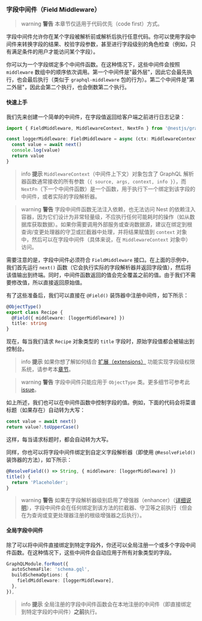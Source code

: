 ### 字段中间件（Field Middleware）

> warning **警告** 本章节仅适用于代码优先（code first）方式。

字段中间件允许你在某个字段被解析前或解析后执行任意代码。你可以使用字段中间件来转换字段的结果、校验字段参数，甚至进行字段级别的角色检查（例如，只有满足条件的用户才能访问某个字段）。

你可以为一个字段绑定多个中间件函数。在这种情况下，这些中间件会按照 `middleware` 数组中的顺序依次调用。第一个中间件是"最外层"，因此它会最先执行，也会最后执行（类似于 `graphql-middleware` 包的行为）。第二个中间件是"第二外层"，因此会第二个执行，也会倒数第二个执行。

#### 快速上手

我们先来创建一个简单的中间件，在字段值返回给客户端之前进行日志记录：

```typescript
import { FieldMiddleware, MiddlewareContext, NextFn } from '@nestjs/graphql'

const loggerMiddleware: FieldMiddleware = async (ctx: MiddlewareContext, next: NextFn) => {
  const value = await next()
  console.log(value)
  return value
}
```

> info **提示** `MiddlewareContext`（中间件上下文）对象包含了 GraphQL 解析器函数通常接收的所有参数（`{ source, args, context, info }`），而 `NextFn`（下一个中间件函数）是一个函数，用于执行下一个绑定到该字段的中间件，或者实际的字段解析器。

> warning **警告** 字段中间件函数无法注入依赖，也无法访问 Nest 的依赖注入容器，因为它们设计为非常轻量级，不应执行任何可能耗时的操作（如从数据库获取数据）。如果你需要调用外部服务或查询数据源，建议在绑定到根查询/变更处理器的守卫或拦截器中处理，并将结果赋值到 `context` 对象中，然后可以在字段中间件（具体来说，在 `MiddlewareContext` 对象中）访问。

需要注意的是，字段中间件必须符合 `FieldMiddleware` 接口。在上面的示例中，我们首先运行 `next()` 函数（它会执行实际的字段解析器并返回字段值），然后将该值输出到终端。同时，中间件函数返回的值会完全覆盖之前的值。由于我们不需要修改值，所以直接返回原始值。

有了这些准备后，我们可以直接在 `@Field()` 装饰器中注册中间件，如下所示：

```typescript
@ObjectType()
export class Recipe {
  @Field({ middleware: [loggerMiddleware] })
  title: string
}
```

现在，每当我们请求 `Recipe` 对象类型的 `title` 字段时，原始字段值都会被输出到控制台。

> info **提示** 如果你想了解如何结合 [扩展（extensions）](/graphql/extensions) 功能实现字段级权限系统，请参考本[章节](/graphql/extensions#using-custom-metadata)。

> warning **警告** 字段中间件只能应用于 `ObjectType` 类。更多细节可参考此 [issue](https://github.com/nestjs/graphql/issues/2446)。

如上所述，我们也可以在中间件函数中控制字段的值。例如，下面的代码会将菜谱标题（如果存在）自动转为大写：

```typescript
const value = await next()
return value?.toUpperCase()
```

这样，每当请求标题时，都会自动转为大写。

同样，你也可以将字段中间件绑定到自定义字段解析器（即使用 `@ResolveField()` 装饰器的方法），如下所示：

```typescript
@ResolveField(() => String, { middleware: [loggerMiddleware] })
title() {
  return 'Placeholder';
}
```

> warning **警告** 如果在字段解析器级别启用了增强器（enhancer）（[详细说明](/graphql/other-features#execute-enhancers-at-the-field-resolver-level)），字段中间件会在任何绑定到该方法的拦截器、守卫等之前执行（但会在为查询或变更处理器注册的根级增强器之后执行）。

#### 全局字段中间件

除了可以将中间件直接绑定到特定字段外，你还可以全局注册一个或多个字段中间件函数。在这种情况下，这些中间件会自动应用于所有对象类型的字段。

```typescript
GraphQLModule.forRoot({
  autoSchemaFile: 'schema.gql',
  buildSchemaOptions: {
    fieldMiddleware: [loggerMiddleware],
  },
}),
```

> info **提示** 全局注册的字段中间件函数会在本地注册的中间件（即直接绑定到特定字段的中间件）**之前**执行。
